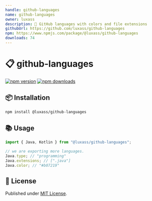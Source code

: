 ```yaml
---
handle: github-languages
name: github-languages
owner: luxass
description: 🎨 GitHub languages with colors and file extensions
githubUrl: https://github.com/luxass/github-languages
npm: https://www.npmjs.com/package/@luxass/github-languages
downloads: 74
---
```


# 📋 github-languages

[![npm version][npm-version-src]][npm-version-href]
[![npm downloads][npm-downloads-src]][npm-downloads-href]

## 📦 Installation

```sh
npm install @luxass/github-languages
```

## 📚 Usage

```ts
import { Java, Kotlin } from "@luxass/github-languages";

// we are exporting more languages.
Java.type; // "programming"
Java.extensions; // [".java"]
Java.color; // "#b07219"
```

## 📄 License

Published under [MIT License](https://github.com/luxass/github-languages/blob/main/LICENSE).

[npm-version-src]: https://img.shields.io/npm/v/@luxass/github-languages?style=flat&colorA=18181B&colorB=4169E1

[npm-version-href]: https://npmjs.com/package/@luxass/github-languages

[npm-downloads-src]: https://img.shields.io/npm/dm/@luxass/github-languages?style=flat&colorA=18181B&colorB=4169E1

[npm-downloads-href]: https://npmjs.com/package/@luxass/github-languages
